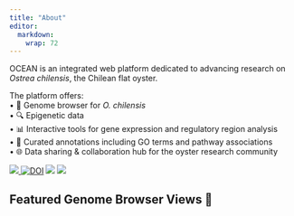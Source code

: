 ```yaml
---
title: "About"
editor: 
  markdown: 
    wrap: 72
---
```


OCEAN is an integrated web platform dedicated to advancing research on *Ostrea chilensis*, the Chilean flat oyster.

The platform offers:\
• 🧬 Genome browser for *O. chilensis*\
• 🔍 Epigenetic data\
• 📊 Interactive tools for gene expression and regulatory region analysis\
• 🧠 Curated annotations including GO terms and pathway associations\
• 🌐 Data sharing & collaboration hub for the oyster research community

::: badges
<p><a href="https://github.com/RobertsLab/OCEAN/releases">
<img src="https://img.shields.io/github/v/release/RobertsLab/OCEAN"/>
</a>
<a href="https://doi.org/10.5281/zenodo.16107396"><img src="https://zenodo.org/badge/1018173021.svg" alt="DOI"/></a>
<img src="https://img.shields.io/github/last-commit/RobertsLab/OCEAN"/>
<img src="https://img.shields.io/badge/jbrowse-v3.6.4-darkblue"/></p>
:::



## Featured Genome Browser Views 👀




